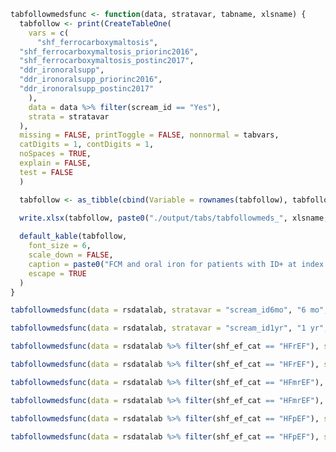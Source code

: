 ```r

tabfollowmedsfunc <- function(data, stratavar, tabname, xlsname) {
  tabfollow <- print(CreateTableOne(
    vars = c(
      "shf_ferrocarboxymaltosis",
  "shf_ferrocarboxymaltosis_priorinc2016",
  "shf_ferrocarboxymaltosis_postinc2017",
  "ddr_ironoralsupp",
  "ddr_ironoralsupp_priorinc2016",
  "ddr_ironoralsupp_postinc2017"
    ),
    data = data %>% filter(scream_id == "Yes"),
    strata = stratavar
  ),
  missing = FALSE, printToggle = FALSE, nonnormal = tabvars,
  catDigits = 1, contDigits = 1,
  noSpaces = TRUE,
  explain = FALSE,
  test = FALSE
  )

  tabfollow <- as_tibble(cbind(Variable = rownames(tabfollow), tabfollow))
  
  write.xlsx(tabfollow, paste0("./output/tabs/tabfollowmeds_", xlsname, "_", Sys.Date(), ".xlsx"), rowNames = FALSE, overwrite = TRUE)

  default_kable(tabfollow,
    font_size = 6,
    scale_down = FALSE,
    caption = paste0("FCM and oral iron for patients with ID+ at index by ID at ", tabname),
    escape = TRUE
  ) 
}
```


```r
tabfollowmedsfunc(data = rsdatalab, stratavar = "scream_id6mo", "6 mo", xlsname = "6mo")
```

```r
tabfollowmedsfunc(data = rsdatalab, stratavar = "scream_id1yr", "1 yr", xlsname = "1yr")
```


```r
tabfollowmedsfunc(data = rsdatalab %>% filter(shf_ef_cat == "HFrEF"), stratavar = "scream_id6mo", "6 mo - HFrEF", xlsname = "6moref")
```

```r
tabfollowmedsfunc(data = rsdatalab %>% filter(shf_ef_cat == "HFrEF"), stratavar = "scream_id1yr", "1 yr - HFrEF", xlsname = "1yrref")
```

```r
tabfollowmedsfunc(data = rsdatalab %>% filter(shf_ef_cat == "HFmrEF"), stratavar = "scream_id6mo", "6 mo - HFmrEF", xlsname = "6momref")
```

```r
tabfollowmedsfunc(data = rsdatalab %>% filter(shf_ef_cat == "HFmrEF"), stratavar = "scream_id1yr", "1 yr - HFmrEF", xlsname = "1yrmref")
```

```r
tabfollowmedsfunc(data = rsdatalab %>% filter(shf_ef_cat == "HFpEF"), stratavar = "scream_id6mo", "6 mo - HFpEF", xlsname = "6mopef")
```

```r
tabfollowmedsfunc(data = rsdatalab %>% filter(shf_ef_cat == "HFpEF"), stratavar = "scream_id1yr", "1 yr - HFpEF", xlsname = "1yrpef")
```
